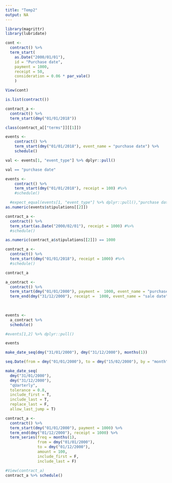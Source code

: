 ```yaml
---
title: "Temp2"
output: NA
---
```



```r
library(magrittr)
library(lubridate)
```

```r
cont <- 
  contract() %>% 
  term_start(
    as.Date("2000/01/01"), 
    id = "Purchase date",
    payment = 1000,
    receipt = 50,
    consideration = 0.06 * par_vale()
    )

View(cont)

```


```r
is.list(contract())
```


```r
contract_a <-
  contract() %>%
  term_start(dmy("01/01/2018")) 

class(contract_a[["terms"]][[1]])
```

```r
events <- 
    contract() %>%
    term_start(dmy("01/01/2018"), event_name = "purchase date") %>%
    schedule()

val <- events[1, "event_type"] %>% dplyr::pull()

val == "purchase date"
```
```r
events <-
    contract() %>%
    term_start(dmy("01/01/2018"), receipt = 100) #%>%
    #schedule()

  #expect_equal(events[1, "event_type"] %>% dplyr::pull(),"purchase date")
as.numeric(events$stipulations[[2]])
```

```r
contract_a <-
  contract() %>%
  term_start(as.Date("2000/02/01"), receipt = 1000) #%>% 
  #schedule()

as.numeric(contract_a$stipulations[[2]]) == 1000
```

```r
contract_a <- 
  contract() %>% 
  term_start(dmy("01/01/2018"), receipt = 1000) #%>% 
  #schedule()

contract_a
```


```r
a_contract <-
  contract() %>% 
  term_start(dmy("01/01/2000"), payment =  1000, event_name = "purchase date") %>% 
  term_end(dmy("31/12/2000"), receipt =  1000, event_name = "sale date") 
  
  

events <-
  a_contract %>% 
  schedule()

#events[1,2] %>% dplyr::pull()

events
```


```r
make_date_seq(dmy("31/01/2000"), dmy("31/12/2000"), months(1))
```

```r
seq.Date(from = dmy("01/01/2000"), to = dmy("15/02/2000"), by = "month")
```

```r
make_date_seq(
  dmy("31/01/2000"),
  dmy("31/12/2000"), 
  "qUarterly",
  tolerance = 0.8,
  include_first = T,
  include_last = T,
  replace_last = F,
  allow_last_jump = T)
```

```r
contract_a <- 
  contract() %>% 
  term_start(dmy("01/01/2000"), payment = 1000) %>% 
  term_end(dmy("01/12/2000"), receipt = 1000) %>% 
  term_series(freq = months(1), 
              from = dmy("01/01/2000"), 
              to = dmy("01/12/2000"), 
              amount = 100,
              include_first = F,
              include_last = F) 

#View(contract_a)
contract_a %>% schedule()
```

